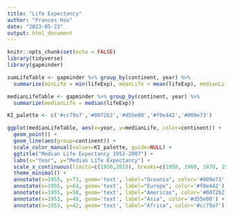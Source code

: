 ```yaml
---
title: "Life Expectancy"
author: "Frances Hsu"
date: "2023-05-23"
output: html_document
---
```


```r
knitr::opts_chunk$set(echo = FALSE)
library(tidyverse)
library(gapminder)
```

```r
sumLifeTable <- gapminder %>% group_by(continent, year) %>% 
  summarize(minLife = min(lifeExp), meanLife = mean(lifeExp), medianLife= median(lifeExp), maxLife = max(lifeExp))

medianLifeTable <- gapminder %>% group_by(continent, year) %>% 
  summarize(medianLife = median(lifeExp))

KI_palette <- c('#cc79a7','#0072b2','#d55e00','#f0e442','#009e73')
```

```r
ggplot(medianLifeTable, aes(x=year, y=medianLife, color=continent)) +
  geom_point() +
  geom_line(aes(group=continent)) +
  scale_color_manual(values=KI_palette, guide=NULL) +
  ggtitle("Median Life Expectancy 1952-2007") +
  labs(x="Year", y="Median Life Expectancy") +
  scale_x_continuous(limits=c(1950,2010), breaks=c(1950, 1960, 1970, 1980, 1990, 2000, 2010), minor_breaks=NULL) +
  theme_minimal() +
  annotate(x=1955, y=73, geom='text', label="Oceania", color='#009e73') +
  annotate(x=1955, y=64, geom='text', label="Europe", color='#f0e442') +
  annotate(x=1955, y=58, geom='text', label="Americas", color='#0072b2') +
  annotate(x=1953, y=48, geom='text', label="Asia", color='#d55e00') +
  annotate(x=1953, y=42, geom='text', label="Africa", color='#cc79a7')
```